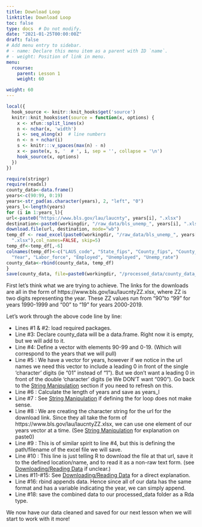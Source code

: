 ```yaml
---
title: Download Loop
linktitle: Download Loop
toc: false
type: docs  # Do not modify.
date: "2021-01-25T00:00:00Z"
draft: false
# Add menu entry to sidebar.
# - name: Declare this menu item as a parent with ID `name`.
# - weight: Position of link in menu.
menu:
  rcourse:
    parent: Lesson 1
    weight: 60

weight: 60
---
```


```r
local({
  hook_source <- knitr::knit_hooks$get('source')
  knitr::knit_hooks$set(source = function(x, options) {
    x <- xfun::split_lines(x)
    n <- nchar(x, 'width')
    i <- seq_along(x)  # line numbers
    n <- n + nchar(i)
    s <- knitr:::v_spaces(max(n) - n)
    x <- paste(x, s, '  # ', i, sep = '', collapse = '\n')
    hook_source(x, options)
  })
})
```


```r
require(stringr)
require(readxl)
county_data<-data.frame()
years<-c(90:99, 0:19)
years<-str_pad(as.character(years), 2, "left", "0")
years_l<-length(years)
for (i in 1:years_l){
url<-paste0("https://www.bls.gov/lau/laucnty", years[i], ".xlsx")
destination<-paste0(workingdir, "/raw_data/bls_unemp_", years[i], ".xlsx")
download.file(url, destination, mode="wb")
temp_df <- read_excel(paste0(workingdir, "/raw_data/bls_unemp_", years[i],
  ".xlsx"),col_names=FALSE, skip=5)
temp_df<-temp_df[,-6]
colnames(temp_df)<-c("LAUS_code", "State_fips", "County_fips", "County_name",
  "Year", "Labor_force", "Employed", "Unemployed", "Unemp_rate")
county_data<-rbind(county_data, temp_df)
}
save(county_data, file=paste0(workingdir, "/processed_data/county_data_all"))
```

First let's think what we are trying to achieve. The links for the downloads are all in the form of https://www.bls.gov/lau/laucntyZZ.xlsx, where ZZ is two digits representing the year. These ZZ values run from "90"to "99" for years 1990-1999 and "00" to "19" for years 2000-2019.

Let's work through the above code line by line:

- Lines #1 & #2: load required packages.
- Line #3: Declare county_data will be a data.frame. Right now it is empty, but we will add to it.
- Line #4: Define a vector with elements 90-99 and 0-19. (Which will correspond to the years that we will pull)
- Line #5 : We have a vector for years, however if we notice in the url names we need this vector to include a leading 0 in front of the single 'character' digits (ie "01" instead of "1"). But we don't want a leading 0 in front of the double 'character' digits (ie We DON'T want "090"). Go back to the [String Manipulation](http://jmwestenberg.github.io/courses/rcourse/lesson1_03/) section if you need to refresh on this.
- Line #6 : Calculate the length of years and save as years_l
- Line #7 : See [String Manipulation](http://jmwestenberg.github.io/courses/rcourse/lesson1_02/) if defining the for loop does not make sense.
- Line #8 : We are creating the character string for the url for the download link. Since they all take the form of https://www.bls.gov/lau/laucntyZZ.xlsx, we can use one element of our years vector at a time. (See [String Manipulation](http://jmwestenberg.github.io/courses/rcourse/lesson1_03/) for explanation on paste0)
- Line #9 : This is of similar spirit to line #4, but this is defining the path/filename of the excel file we will save. 
- Line #10 : This line is just telling R to download the file at that url, save it to the defined location/name, and to read it as a non-raw text form. (see [Downloading/Reading Data](http://jmwestenberg.github.io/courses/rcourse/lesson1_04/) if unclear.)
- Lines #11-#15: See [Downloading/Reading Data](http://jmwestenberg.github.io/courses/rcourse/lesson1_04/) for a direct explanation.
- Line #16: rbind appends data. Hence since all of our data has the same format and has a variable indicating the year, we can simply append.
- Line #18: save the combined data to our processed_data folder as a Rda type.

We now have our data cleaned and saved for our next lesson when we will start to work with it more!